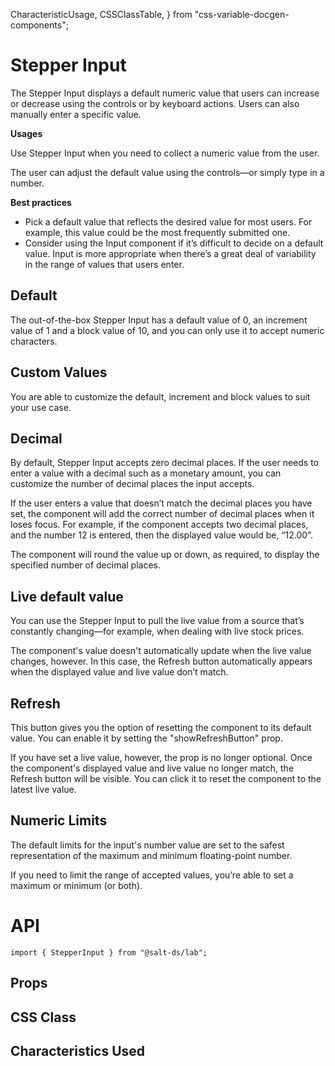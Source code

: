   CharacteristicUsage,
  CSSClassTable,
} from "css-variable-docgen-components";

<Meta of={StepperInputStories} />

# Stepper Input

The Stepper Input displays a default numeric value that users can increase or decrease using the controls or by keyboard actions. Users can also manually enter a specific value.

**Usages**

Use Stepper Input when you need to collect a numeric value from the user.

The user can adjust the default value using the controls—or simply type in a number.

**Best practices**

- Pick a default value that reflects the desired value for most users. For example, this value could be the most frequently submitted one.
- Consider using the Input component if it’s difficult to decide on a default value. Input is more appropriate when there’s a great deal of variability in the range of values that users enter.

## Default

The out-of-the-box Stepper Input has a default value of 0, an increment value of 1 and a block value of 10, and you can only use it to accept numeric characters.

<Canvas>
  <Story of={StepperInputStories.Default} />
</Canvas>

## Custom Values

You are able to customize the default, increment and block values to suit your use case.

<Canvas>
  <Story of={StepperInputStories.CustomValues} />
</Canvas>

## Decimal

By default, Stepper Input accepts zero decimal places. If the user needs to enter a value with a decimal such as a monetary amount, you can customize the number of decimal places the input accepts.

If the user enters a value that doesn’t match the decimal places you have set, the component will add the correct number of decimal places when it loses focus. For example, if the component accepts two decimal places, and the number 12 is entered, then the displayed value would be, “12.00”.

The component will round the value up or down, as required, to display the specified number of decimal places.

<Canvas>
  <Story of={StepperInputStories.Decimals} />
</Canvas>

## Live default value

You can use the Stepper Input to pull the live value from a source that’s constantly changing—for example, when dealing with live stock prices.

The component's value doesn't automatically update when the live value changes, however. In this case, the Refresh button automatically appears when the displayed value and live value don’t match.

<Canvas>
  <Story of={StepperInputStories.LiveDefaultValue} />
</Canvas>

## Refresh

This button gives you the option of resetting the component to its default value. You can enable it by setting the "showRefreshButton" prop.

If you have set a live value, however, the prop is no longer optional. Once the component's displayed value and live value no longer match, the Refresh button will be visible. You can click it to reset the component to the latest live value.

<Canvas>
  <Story of={StepperInputStories.RefreshButton} />
</Canvas>

## Numeric Limits

The default limits for the input's number value are set to the safest representation of the maximum and minimum floating-point number.

If you need to limit the range of accepted values, you’re able to set a maximum or minimum (or both).

<Canvas>
  <Story of={StepperInputStories.NumericLimits} />
</Canvas>

# API

```
import { StepperInput } from "@salt-ds/lab";
```

## Props

<ArgsTable of={StepperInput} />

## CSS Class

<CSSClassTable of={StepperInput} />

## Characteristics Used

<CharacteristicUsage of={StepperInput} />
